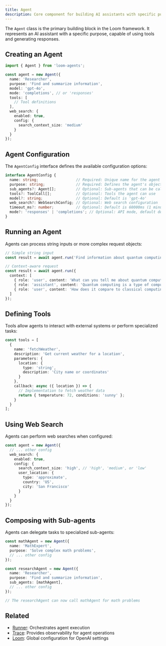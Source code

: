 ```yaml
---
title: Agent
description: Core component for building AI assistants with specific purposes and capabilities
---
```


The `Agent` class is the primary building block in the Loom framework. It represents an AI assistant with a specific purpose, capable of using tools and generating responses.

## Creating an Agent

```typescript
import { Agent } from 'loom-agents';

const agent = new Agent({
  name: 'Researcher',
  purpose: 'Find and summarize information',
  model: 'gpt-4o',
  mode: 'completions', // or 'responses'
  tools: [
    // Tool definitions
  ],
  web_search: {
    enabled: true,
    config: {
      search_context_size: 'medium'
    }
  }
});
```

## Agent Configuration

The `AgentConfig` interface defines the available configuration options:

```typescript
interface AgentConfig {
  name: string;                 // Required: Unique name for the agent
  purpose: string;              // Required: Defines the agent's objective
  sub_agents?: Agent[];         // Optional: Sub-agents that can be called
  tools?: ToolCall[];           // Optional: Tools the agent can use
  model?: string;               // Optional: Default is 'gpt-4o'
  web_search?: WebSearchConfig; // Optional: Web search configuration
  timeout_ms?: number;          // Optional: Default is 60000ms (1 minute)
  mode?: 'responses' | 'completions'; // Optional: API mode, default depends on Loom.api
}
```

## Running an Agent

Agents can process string inputs or more complex request objects:

```typescript
// Simple string input
const result = await agent.run('Find information about quantum computing');

// Context-aware request
const result = await agent.run({
  context: [
    { role: 'user', content: 'What can you tell me about quantum computing?' },
    { role: 'assistant', content: 'Quantum computing is a type of computing that uses quantum phenomena...' },
    { role: 'user', content: 'How does it compare to classical computing?' }
  ]
});
```

## Defining Tools

Tools allow agents to interact with external systems or perform specialized tasks:

```typescript
const tools = [
  {
    name: 'fetchWeather',
    description: 'Get current weather for a location',
    parameters: {
      location: {
        type: 'string',
        description: 'City name or coordinates'
      }
    },
    callback: async ({ location }) => {
      // Implementation to fetch weather data
      return { temperature: 72, conditions: 'sunny' };
    }
  }
];
```

## Using Web Search

Agents can perform web searches when configured:

```typescript
const agent = new Agent({
  // ... other config
  web_search: {
    enabled: true,
    config: {
      search_context_size: 'high', // 'high', 'medium', or 'low'
      user_location: {
        type: 'approximate',
        country: 'US',
        city: 'San Francisco'
      }
    }
  }
});
```

## Composing with Sub-agents

Agents can delegate tasks to specialized sub-agents:

```typescript
const mathAgent = new Agent({
  name: 'MathExpert',
  purpose: 'Solve complex math problems',
  // ... other config
});

const researchAgent = new Agent({
  name: 'Researcher',
  purpose: 'Find and summarize information',
  sub_agents: [mathAgent],
  // ... other config
});

// The researchAgent can now call mathAgent for math problems
```

## Related

- [Runner](/reference/runner): Orchestrates agent execution
- [Trace](/reference/trace): Provides observability for agent operations
- [Loom](/reference/loom): Global configuration for OpenAI settings

